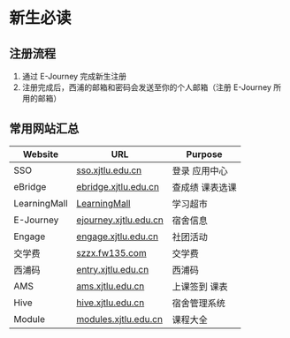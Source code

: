 # 新生必读

## 注册流程

1. 通过 E-Journey 完成新生注册
2. 注册完成后，西浦的邮箱和密码会发送至你的个人邮箱（注册 E-Journey 所用的邮箱）

## 常用网站汇总

| Website | URL | Purpose |
|---------|-----|---------|
| SSO | [sso.xjtlu.edu.cn](https://sso.xjtlu.edu.cn) | 登录 应用中心 |
| eBridge | [ebridge.xjtlu.edu.cn](https://ebridge.xjtlu.edu.cn) | 查成绩 课表选课 |
| LearningMall | [LearningMall](http://www.learningmall.cn) | 学习超市 |
| E-Journey | [ejourney.xjtlu.edu.cn](https://ejourney.xjtlu.edu.cn) | 宿舍信息 |
| Engage | [engage.xjtlu.edu.cn](https://engage.xjtlu.edu.cn) | 社团活动 |
| 交学费 | [szzx.fw135.com](http://szzx.fw135.com:8003/Home/item/133) | 交学费 |
| 西浦码 | [entry.xjtlu.edu.cn](https://entry.xjtlu.edu.cn/user) | 西浦码 |
| AMS | [ams.xjtlu.edu.cn](https://ams.xjtlu.edu.cn/) | 上课签到 课表 |
| Hive| [hive.xjtlu.edu.cn](http://hive.xjtlu.edu.cn/pc/)| 宿舍管理系统 |
| Module | [modules.xjtlu.edu.cn](http://modules.xjtlu.edu.cn/) | 课程大全 |
